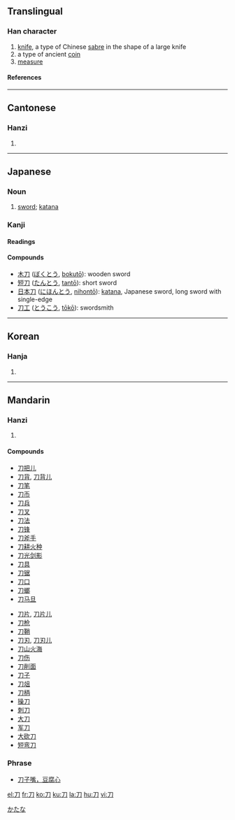 {{see|刂}}<!-- may be replaced by zh-forms -->

==Translingual==
{{Han stroke|[[Image:刀-order.gif]]}}
===Han character===
{{Han char|rn=18|rad=刀|as=00|sn=2|four=1722<sub>0</sub>|canj=尸竹 (SH)}}
# [[knife]], a type of Chinese [[sabre]] in the shape of a large knife
# a type of ancient [[coin]]
# [[measure]]
====References====
{{Han ref|kx=0135.240|dkj=01845|dj=0304.040|hdz=10319.120|uh=5200|ud=20992|bh=A44D|bd=42061}}
----
==Cantonese==
===Hanzi===
{{yue-hanzi|jyut=[[dou1]]|y=[[dou1]]}}
# {{defn|Cantonese}}
----
==Japanese==
===Noun===
{{ja-noun|k|hira=かたな|rom=katana}}

# [[sword]]; [[katana]]
[[Category:ja:Weapons|かたな]]
===Kanji===
{{ja-kanji|grade=2|rs=刀00}}
====Readings====
{{ja-readings|on=[[とう]] (tō) < [[たう]] (tau), [[と]] (to)|kun=[[かたな]] (katana)}}

====Compounds====
*[[木刀]] ([[ぼくとう]], [[bokutō]]): wooden sword
*[[短刀]] ([[たんとう]], [[tantō]]): short sword
*[[日本刀]] ([[にほんとう]], [[nihontō]]): [[katana]], Japanese sword, long sword with single-edge
*[[刀工]] ([[とうこう]], [[tōkō]]): swordsmith
----

==Korean==
===Hanja===
{{ko-hanja|hangeul=[[도]]|eumhun=칼|rv=do|mr=to}}
# {{defn|Korean}}
----
==Mandarin==
===Hanzi===
{{cmn-hanzi|pin=[[dāo]] ([[dao1]]), [[fèn]] ([[fen4]])|wg=tao<sup>1</sup>, fen<sup>4</sup>}}
# {{defn|Mandarin}}

====Compounds====
{{top}}
*[[刀把儿]]
*[[刀背]], [[刀背儿]]
*[[刀笔]]
*[[刀币]]
*[[刀兵]]
*[[刀叉]]
*[[刀法]]
*[[刀锋]]
*[[刀斧手]]
*[[刀耕火种]]
*[[刀光剑影]]
*[[刀具]]
*[[刀锯]]
*[[刀口]]
*[[刀螂]]
*[[刀马旦]]
{{mid}}
*[[刀片]], [[刀片儿]]
*[[刀枪]]
*[[刀鞘]]
*[[刀刃]], [[刀刃儿]]
*[[刀山火海]]
*[[刀伤]]
*[[刀削面]]
*[[刀子]]
*[[刀俎]]
*[[刀柄]]
*[[操刀]]
*[[刺刀]]
*[[大刀]]
*[[军刀]]
*[[大砍刀]]
*[[短弯刀]]
{{bottom}}

===Phrase===
*[[刀子嘴，豆腐心]]

[[el:刀]]
[[fr:刀]]
[[ko:刀]]
[[ku:刀]]
[[la:刀]]
[[hu:刀]]
[[vi:刀]]